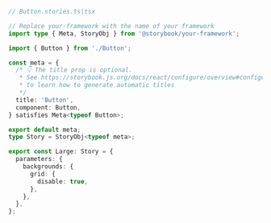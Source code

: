 ```ts
// Button.stories.ts|tsx

// Replace your-framework with the name of your framework
import type { Meta, StoryObj } from '@storybook/your-framework';

import { Button } from './Button';

const meta = {
  /* 👇 The title prop is optional.
   * See https://storybook.js.org/docs/react/configure/overview#configure-story-loading
   * to learn how to generate automatic titles
   */
  title: 'Button',
  component: Button,
} satisfies Meta<typeof Button>;

export default meta;
type Story = StoryObj<typeof meta>;

export const Large: Story = {
  parameters: {
    backgrounds: {
      grid: {
        disable: true,
      },
    },
  },
};
```
